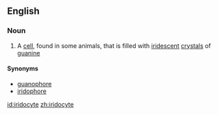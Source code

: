 ==English==

===Noun===
{{en-noun}}

# {{context|histology|lang=en}} A [[cell]], found in some animals, that is filled with [[iridescent]] [[crystal]]s of [[guanine]]

====Synonyms====
* [[guanophore]]
* [[iridophore]]

[[id:iridocyte]]
[[zh:iridocyte]]